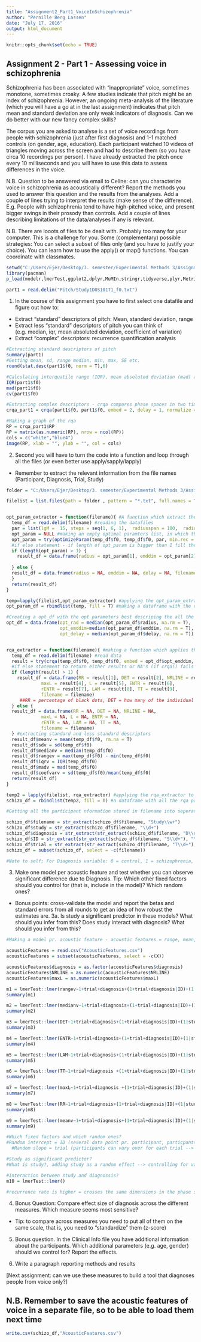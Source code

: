 ```yaml
---
title: "Assignment2_Part1_VoiceInSchizophrenia"
author: "Pernille Berg Lassen"
date: "July 17, 2016"
output: html_document
---
```


```r
knitr::opts_chunk$set(echo = TRUE)
```

## Assignment 2 - Part 1 - Assessing voice in schizophrenia

Schizophrenia has been associated with "inappropriate" voice, sometimes monotone, sometimes croaky. A few studies indicate that pitch might be an index of schizophrenia. However, an ongoing meta-analysis of the literature (which you will have a go at in the last assignment) indicates that pitch mean and standard deviation are only weak indicators of diagnosis. Can we do better with our new fancy complex skills?

The corpus you are asked to analyse is a set of voice recordings from people with schizophrenia (just after first diagnosis) and 1-1 matched controls (on gender, age, education). Each participant watched 10 videos of triangles moving across the screen and had to describe them (so you have circa 10 recordings per person). I have already extracted the pitch once every 10 milliseconds and you will have to use this data to assess differences in the voice.

N.B. Question to be answered via email to Celine: can you characterize voice in schizophrenia as acoustically different? Report the methods you used to answer this question and the results from the analyses. Add a couple of lines trying to interpret the results (make sense of the difference). E.g. People with schizophrenia tend to have high-pitched voice, and present bigger swings in their prosody than controls. Add a couple of lines describing limitations of the data/analyses if any is relevant.

N.B. There are looots of files to be dealt with. Probably too many for your computer. This is a challenge for you. Some (complementary) possible strategies: You can select a subset of files only (and you have to justify your choice). You can learn how to use the apply() or map() functions. You can coordinate with classmates.

```r
setwd("C:/Users/Ejer/Desktop/3. semester/Experimental Methods 3/Assignment2")
library(pacman)
p_load(modelr,lmerTest,ggplot2,dplyr,MuMIn,stringr,tidyverse,plyr,Metrics,groupdata2,pastecs,crqa, data.table,readr,raster)

part1 = read.delim("Pitch/Study1D0S101T1_f0.txt")

```

1. In the course of this assignment you have to first select one datafile and figure out how to:

- Extract "standard" descriptors of pitch: Mean, standard deviation, range
- Extract less "standard" descriptors of pitch you can think of (e.g. median, iqr, mean absoluted deviation, coefficient of variation)
- Extract "complex" descriptors: recurrence quantification analysis

```r
#Extracting standard descriptors of pitch
summary(part1)
#Getting mean, sd, range median, min, max, SE etc.
round(stat.desc(part1$f0, norm = T),6)

#Calculating interquatile range (IQR), mean absoluted deviation (mad) and coefficient of variance (cv - also avaliable in stat.desc)
IQR(part1$f0)
mad(part1$f0)
cv(part1$f0)

#Extracting complex descriptors - crqa compares phase spaces in two time series with a specified delay -> returns distance matrix
crqa_part1 = crqa(part1$f0, part1$f0, embed = 2, delay = 1, normalize = 0, rescale = 0, radius = 0.5, mindiagline = 2, minvertline = 1)

#Making a graph of the rqa
RP = crqa_part1$RP
RP = matrix(as.numeric(RP), nrow = ncol(RP)) 
cols = c("white","blue4")
image(RP, xlab = "", ylab = "", col = cols)

```


2. Second you will have to turn the code into a function and loop through all the files (or even better use apply/sapply/lapply)
- Remember to extract the relevant information from the file names (Participant, Diagnosis, Trial, Study)

```r
folder = "C:/Users/Ejer/Desktop/3. semester/Experimental Methods 3/Assignment2/Pitch" 

filelist = list.files(path = folder , pattern = "*.txt", full.names = T)


opt_param_extractor = function(filename){ #A function which extract the optimal parameters (which is needed for running a rqa)
  temp_df = read.delim(filename) #reading the datafiles
  par = list(lgM =  15, steps = seq(1, 6, 1),  radiusspan = 100,  radiussample = 40, normalize = 0,  rescale = 0,  mindiagline = 2,  minvertline = 2,  tw = 0,  whiteline = FALSE,  recpt = FALSE,  fnnpercent = 10,  typeami = "mindip") #specifying the parameters for the rqa
  opt_param = NULL #making an empty optimal paramters list, in which they can be stored as they are computed
  opt_param = try(optimizeParam(temp_df$f0, temp_df$f0, par, min.rec = 3, max.rec = 4)) #calculating the optimal parameters using optimizePatam()
  #if else statement - if length of opt_param is bigger than 1 fill the results into the result dataframe. Else insert NA's
  if (length(opt_param) > 1) {
    result_df = data.frame(radius = opt_param[1], emddim = opt_param[2], delay = opt_param[3], filename = filename)
    
  } else {
  result_df = data.frame(radius = NA, emddim = NA, delay = NA, filename = filename)
  }
  return(result_df)
} 

temp=lapply(filelist,opt_param_extractor) #applying the opt_param_extractor function, making a temp object, where optimal paramters from files are stored
opt_param_df = rbindlist(temp, fill = T) #making a dataframe with the optimal paramters

#Creating a opt_df with the opt parameters best descriping the all the data (finding the median of the extracted parameter-values)
opt_df = data.frame(opt_rad = median(opt_param_df$radius, na.rm = T),
                    opt_emddim=median(opt_param_df$emddim, na.rm = T),
                    opt_delay = median(opt_param_df$delay, na.rm = T))


rqa_extractor = function(filename){ #making a function which applies the optimal parameters to perform an rqa, and save the results
  temp_df = read.delim(filename) #read data
  result = try(crqa(temp_df$f0, temp_df$f0, embed = opt_df$opt_emddim, delay = opt_df$opt_delay, radius = opt_df$opt_rad, normalize = 0, rescale = 0, mindiagline = 2, minvertline = 2)) #performing the crqa function -> use try so it continues to run even if crqa() fails
  #if else statement to return either results or NA's (if crqa() fails - same procedure as the first function)
  if (length(result) > 1) {
    result_df = data.frame(RR = result[1], DET = result[2], NRLINE = result[3],
             maxL = result[4], L = result[5], ENTR = result[6],
             rENTR = result[7], LAM = result[8], TT = result[9], 
             filename = filename)
     ##RR = percentage of black dots, DET = how many of the individual repitions occur in connected trajectories, L = average length of line structures, maxL = longest line, ENTR = entrophy (predictability of the next dot), TT = average length of vertical lines
  } else {
  result_df = data.frame(RR = NA, DET = NA, NRLINE = NA,
             maxL = NA, L = NA, ENTR = NA,
             rENTR = NA, LAM = NA, TT = NA, 
             filename = filename)
  } #extracting standard and less standard descriptors 
  result_df$meanv = mean(temp_df$f0, rm.na = T)
  result_df$sdv = sd(temp_df$f0)
  result_df$medianv = median(temp_df$f0)
  result_df$rangev = max(temp_df$f0) - min(temp_df$f0)
  result_df$iqrv = IQR(temp_df$f0)
  result_df$madv = mad(temp_df$f0)
  result_df$coefvarv = sd(temp_df$f0)/mean(temp_df$f0)
  return(result_df)
}

temp2 = lapply(filelist, rqa_extractor) #applying the rqa_extractor to the files, making an temp object with results
schizo_df = rbindlist(temp2, fill = T) #a dataframe with all the rqa parameters and other descriptors (acoustic features)

#Getting all the participant nformation stored in filename into seperate columns:

schizo_df$filename = str_extract(schizo_df$filename, "Study\\w+")
schizo_df$study = str_extract(schizo_df$filename, "\\d+")
schizo_df$diagnosis = str_extract(str_extract(schizo_df$filename, "D\\d+"), "\\d+")
schizo_df$ID = str_extract(str_extract(schizo_df$filename, "S\\d+"), "\\d+")
schizo_df$trial = str_extract(str_extract(schizo_df$filename, "T\\d+"), "\\d+")
schizo_df = subset(schizo_df, select = -c(filename))

#Note to self; For Diagnosis variable: 0 = control, 1 = schizophrenia, rename it?
```

3. Make one model per acoustic feature and test whether you can observe significant difference due to Diagnosis. Tip: Which other fixed factors should you control for (that is, include in the model)? Which random ones?
- Bonus points: cross-validate the model and report the betas and standard errors from all rounds to get an idea of how robust the estimates are. 
3a. Is study a significant predictor in these models? What should you infer from this? Does study interact with diagnosis? What should you infer from this?

```r
#Making a model pr. acoustic feature - acoustic features = range, mean, median, RR, DET, ENTR, LAM, TT, L, maxL) 

acousticFeatures = read.csv("AcousticFeatures.csv")
acousticFeatures = subset(acousticFeatures, select = -c(X))

acousticFeatures$diagnosis = as.factor(acousticFeatures$diagnosis)
acousticFeatures$NRLINE = as.numeric(acousticFeatures$NRLINE)
acousticFeatures$maxL = as.numeric(acousticFeatures$maxL)

m1 = lmerTest::lmer(rangev~1+trial+diagnosis+(1+trial+diagnosis|ID)+(1|study), acousticFeatures)
summary(m1)

m2 = lmerTest::lmer(medianv~1+trial+diagnosis+(1+trial+diagnosis|ID)+(1|study), acousticFeatures)
summary(m2)

m3 = lmerTest::lmer(DET~1+trial+diagnosis+(1+trial+diagnosis|ID)+(1|study), acousticFeatures, REML = F)
summary(m3)

m4 = lmerTest::lmer(ENTR~1+trial+diagnosis+(1+trial+diagnosis|ID)+(1|study), acousticFeatures, REML = F)
summary(m4)

m5 = lmerTest::lmer(LAM~1+trial+diagnosis+(1+trial+diagnosis|ID)+(1|study), acousticFeatures)
summary(m5)

m6 = lmerTest::lmer(TT~1+trial+diagnosis +(1+trial+diagnosis|ID)+(1|study), acousticFeatures, REML = F)
summary(m6)

m7 = lmerTest::lmer(maxL~1+trial+diagnosis +(1+trial+diagnosis|ID)+(1|study), acousticFeatures, REML = F)
summary(m7)

m8 = lmerTest::lmer(RR~1+trial+diagnosis+(1+trial+diagnosis|ID)+(1|study),acousticFeatures,REML = F)
summary(m8)

m9 = lmerTest::lmer(meanv~1+trial+diagnosis+(1+trial+diagnosis|ID)+(1|study),acousticFeatures,REML = F)
summary(m9)

#Which fixed factors and which random ones?
#Random intercept = ID (several data point pr. participant, particpants can have individual intercepts/starting points)
  #Random slope = trial (participants can vary over for each trial --> systematic variance between each trial)

#Study as significant predictor?
#What is study?, adding study as a random effect --> controlling for variability between the studies (might be systematc error --> the different studies are carried out by different researchers)

#Interaction between study and diagnossis?
m10 = lmerTest::lmer()

#recurrence rate is higher = crosses the same dimensions in the phase space more often --> they reccur 
```

4. Bonus Question: Compare effect size of diagnosis across the different measures. Which measure seems most sensitive?
- Tip: to compare across measures you need to put all of them on the same scale, that is, you need to "standardize" them (z-score)

5. Bonus question. In the Clinical Info file you have additional information about the participants. Which additional parameters (e.g. age, gender) should we control for? Report the effects.

6. Write a paragraph reporting methods and results

[Next assignment: can we use these measures to build a tool that diagnoses people from voice only?]

## N.B. Remember to save the acoustic features of voice in a separate file, so to be able to load them next time

```r
write.csv(schizo_df,"AcousticFeatures.csv")
```